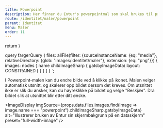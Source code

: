 ```yaml
---
title: Powerpoint
description: Her finner du Entur's powerpointmal som skal brukes til presentasjoner i Entur.
route: /identitet/maler/powerpoint
parent: Identitet
menu: Maler
order: 11
---
```



  return <SEO title={props.pageContext.frontmatter.title} description={props.pageContext.frontmatter.description} pathname={props.pageContext.frontmatter.route} />
}

query fargerQuery {
  files: allFile(filter: {sourceInstanceName: {eq: "media"}, relativeDirectory:  {glob: "images/identitet/maler"}, extension: {eq: "png"}}) {
    images: nodes {
      name
       childImageSharp {
         gatsbyImageData(
          layout: CONSTRAINED
        )
      }
    }
  }
}
`;

<PageHeader></PageHeader>

I Powerpoint-malen kan du endre bilde ved å klikke på ikonet.
Malen velger automatisk utsnitt, og skalerer opp bildet dersom det kreves.
Om utsnittet ikke er slik du ønsker, kan du høyreklikke på bildet og velge "Beskjær".
Dra bildet slik at utsnittet blir etter ditt ønske.

<DownloadPowerpoint></DownloadPowerpoint>

<ImageDisplay
  imgSource={props.data.files.images.find(image => image.name === "powerpoint").childImageSharp.gatsbyImageData}
  alt="Illustrerer bruken av Entur sin skjermbakgrunn på en dataskjerm"
  preset="full-width-image"
/>
